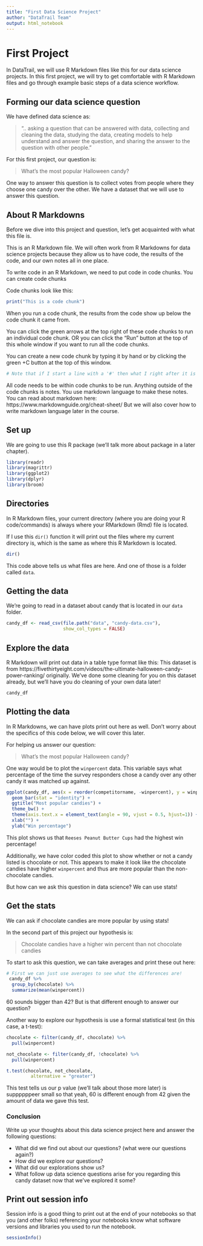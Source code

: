 ```yaml
---
title: "First Data Science Project"
author: "DataTrail Team"
output: html_notebook
---
```


# First Project

In DataTrail, we will use R Markdown files like this for our data science projects. In this first project, we will try to get comfortable with R Markdown files and go through example basic steps of a data science workflow. 

## Forming our data science question 

We have defined data science as: 

> ".. asking a question that can be answered with data, collecting and cleaning the data, studying the data, creating models to help understand and answer the question, and sharing the answer to the question with other people."

For this first project, our question is: 

> What's the most popular Halloween candy? 

One way to answer this question is to collect votes from people where they choose one candy over the other. We have a dataset that we will use to answer this question. 

## About R Markdowns

Before we dive into this project and question, let's get acquainted with what this file is. 

This is an R Markdown file. We will often work from R Markdowns for data science projects because they allow us to have code, the results of the code, and our own notes all in one place. 

To write code in an R Markdown, we need to put code in code chunks. You can create code chunks

Code chunks look like this:

```r
print("This is a code chunk")
```

When you run a code chunk, the results from the code show up below the code chunk it came from.

You can click the green arrows at the top right of these code chunks to run an individual code chunk. OR you can click the "Run" button at the top of this whole window if you want to run all the code chunks.

You can create a new code chunk by typing it by hand or by clicking the green +C button at the top of this window.

```r
# Note that if I start a line with a '#' then what I right after it is ignored by R. 
```

All code needs to be within code chunks to be run. Anything outside of the code chunks is notes. You use markdown language to make these notes.
You can read about markdown here: https://www.markdownguide.org/cheat-sheet/
But we will also cover how to write markdown language later in the course. 

## Set up 

We are going to use this R package (we'll talk more about package in a later chapter). 

```r
library(readr)
library(magrittr)
library(ggplot2)
library(dplyr)
library(broom)
```

## Directories

In R Markdown files, your current directory (where you are doing your R code/commands) is always where your RMarkdown (Rmd) file is located.

If I use this `dir()` function it will print out the files where my current directory is, which is the same as where this R Markdown is located.

```r
dir()
```

This code above tells us what files are here. And one of those is a folder called `data`.

## Getting the data 

We're going to read in a dataset about candy that is located in our `data` folder. 

```r
candy_df <- read_csv(file.path("data", "candy-data.csv"), 
                     show_col_types = FALSE)
```

## Explore the data 

R Markdown will print out data in a table type format like this: 
This dataset is from https://fivethirtyeight.com/videos/the-ultimate-halloween-candy-power-ranking/ originally. 
We've done some cleaning for you on this dataset already, but we'll have you do cleaning of your own data later!

```r
candy_df
```

## Plotting the data

In R Markdowns, we can have plots print out here as well. Don't worry about the specifics of this code below, we will cover this later. 

For helping us answer our question: 

> What's the most popular Halloween candy? 

One way would be to plot the `winpercent` data. This variable says what percentage of the time the survey responders chose a candy over any other candy it was matched up against. 

```r
ggplot(candy_df, aes(x = reorder(competitorname, -winpercent), y = winpercent, fill = chocolate)) + 
  geom_bar(stat = "identity") + 
  ggtitle("Most popular candies") + 
  theme_bw() + 
  theme(axis.text.x = element_text(angle = 90, vjust = 0.5, hjust=1)) + 
  xlab("") + 
  ylab("Win percentage")
```

This plot shows us that `Reeses Peanut Butter Cups` had the highest win percentage!

Additionally, we have color coded this plot to show whether or not a candy listed is chocolate or not. This appears to make it look like the chocolate candies have higher `winpercent` and thus are more popular than the non-chocolate candies. 

But how can we ask this question in data science? We can use stats!

## Get the stats 

We can ask if chocolate candies are more popular by using stats! 

In the second part of this project our hypothesis is: 

> Chocolate candies have a higher win percent than not chocolate candies

To start to ask this question, we can take averages and print these out here: 

```r
# First we can just use averages to see what the differences are!
 candy_df %>% 
  group_by(chocolate) %>% 
  summarize(mean(winpercent))
```

60 sounds bigger than 42? But is that different enough to answer our question? 

Another way to explore our hypothesis is use a formal statistical test (in this case, a t-test): 

```r
chocolate <- filter(candy_df, chocolate) %>% 
  pull(winpercent)

not_chocolate <- filter(candy_df, !chocolate) %>% 
  pull(winpercent)

t.test(chocolate, not_chocolate, 
         alternative = "greater")
```

This test tells us our p value (we'll talk about those more later) is suppppppeer small so that yeah, 60 is different enough from 42 given the amount of data we gave this test. 

### Conclusion 

Write up your thoughts about this data science project here and answer the following questions: 

- What did we find out about our questions? (what were our questions again?)
- How did we explore our questions? 
- What did our explorations show us? 
- What follow up data science questions arise for you regarding this candy dataset now that we've explored it some? 

## Print out session info

Session info is a good thing to print out at the end of your notebooks so that you (and other folks) referencing your notebooks know what software versions and libraries you used to run the notebook.

```r
sessionInfo()
```
